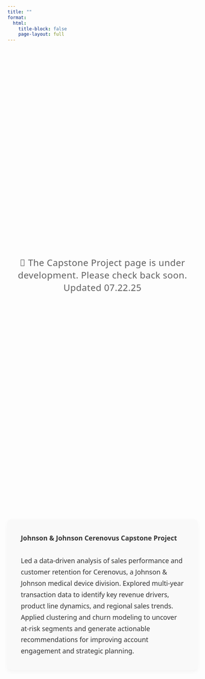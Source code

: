 ```yaml
---
title: ""
format:
  html:
    title-block: false
    page-layout: full
---
```


<style>
.under-dev {
  display: flex;
  align-items: center;
  justify-content: center;
  height: 30vh;
  text-align: center;
  font-size: 1.5rem;
  font-weight: 500;
  font-family: 'Segoe UI', system-ui, sans-serif;
  color: #444;
  opacity: 0.85;
  letter-spacing: 0.5px;
  margin-bottom: 2em;
}

.project-description {
  max-width: 800px;
  margin: 0 auto;
  padding: 1em 2em;
  font-size: 1.1rem;
  line-height: 1.7;
  color: #333;
  font-family: system-ui, sans-serif;
  background-color: #f9f9f9;
  border-radius: 0.5em;
  box-shadow: 0 4px 12px rgba(0, 0, 0, 0.04);
}
</style>

<div class="under-dev">
  🚧 The Capstone Project page is under development. Please check back soon. <br>Updated 07.22.25
</div>

<div class="project-description">
  <strong>Johnson & Johnson Cerenovus Capstone Project</strong><br><br>
  Led a data-driven analysis of sales performance and customer retention for Cerenovus, a Johnson & Johnson medical device division. Explored multi-year transaction data to identify key revenue drivers, product line dynamics, and regional sales trends. Applied clustering and churn modeling to uncover at-risk segments and generate actionable recommendations for improving account engagement and strategic planning.
</div>
